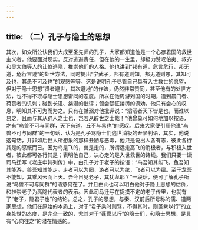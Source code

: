 ```yaml
---
---
---
```

title: （二）孔子与隐士的思想
---




其次，如众所公认我们大成至圣先师的孔子，大家都知道他是一个心存君国的救世主义者，他要面对现实，反对逃避责任，但在他的一生里，却极力赞叹伯夷、叔齐和吴太伯等人的让位逃隐，推崇他们的人格。他也讲到“邦有道，危言危行，邦无道，危行言逊”的处世方法，同时提出“宁武子，邦有道则知，邦无道则愚，其知可及也，其愚不可及也”的观感等等。这是说明孔子尽管自己具有入世救世的愿望，但对于隐士思想“贤者避世，其次避地”的作法，仍然非常赞同，甚至他有的处世方法，也不得不取与隐士思想雷同的态度。所以在他周游列国的时期，遭到晨门者、荷蒉者的讥刺；碰到长沮、桀溺的批评；领会楚狂接舆的讽劝，他只有会心的叹息，明知其不可为而为之。只有在桀溺对他批评说：“滔滔者天下皆是也，而谁以易之，且而与其从辟人之士也，岂若从辟世之士哉！”他曾莫可如何地加以按语，才有“鸟兽不可与同群，天下有道，丘不与易也”的感叹。后来大家便引用他说“鸟兽不可与同群”的一句话，认为是孔子骂隐士们逃世消极的丑陋判语，其实，他说这句话，并非如后世人所想象的那样丑陋与恶毒，他只是说出人各有志，彼此各行其是的感慨而已。因为鸟是飞的，兽是走的，所谓远走高飞的消极者，与积极入世者，彼此都可各行其是；表明他自己，决心走的是入世救世的路线。我们只要一读司马迁写《老庄申韩列传》中，由孔子对于老子的按语：“鸟吾知其能飞，鱼吾知其能游，兽吾知其能走。走者可以为罔，游者可以为纶，飞者可以为缯。至于龙吾不能知，其乘风云而上天。吾今日见老子，其犹龙耶？”一段话，便可了解孔子所说“鸟兽不可与同群”的语意何在了。并且由此也可以明白他对于隐士思想的估价，和推崇老子为高隐代表者的表示。因此司马迁写在捉摸不定的老子传里，也就有了“老子，隐君子也”的结论。总之，孔子的思想，与秦、汉前后所号称的儒、道两家思想，他们在原始的本质上，对于“君子乘时则驾，不得其时，则蓬纍以行”的立身处世的态度，是完全一致的，尤其对于“蓬纍以行”的隐士们，和隐士思想，是具有“心向往之”的潜在情感的。